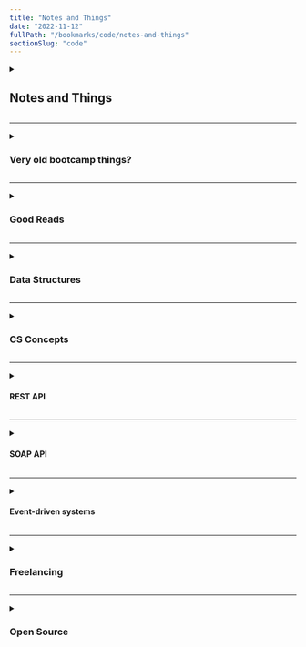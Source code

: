 ```yaml
---
title: "Notes and Things"
date: "2022-11-12"
fullPath: "/bookmarks/code/notes-and-things"
sectionSlug: "code"
---
```


<details>
<summary>

## Notes and Things

</summary>

<p>

- [A Beginners Guide to Deploying a Rails App on Heroku](https://gist.github.com/thebucknerlife/606a8948daae21fd77fe)
- [Web Developer for Chrome Installed or Upgraded](https://chrispederick.com/work/web-developer/installed/chrome/05/)
- [WordPress Tutorials, Tips & Tricks - The Kinsta Blog](https://kinsta.com/blog/)
- [macos - Who is listening on a given TCP port on Mac OS X? - Stack Overflow](https://stackoverflow.com/questions/4421633/who-is-listening-on-a-given-tcp-port-on-mac-os-x)
- [macos - Find (and kill) process locking port 3000 on Mac - Stack Overflow](https://stackoverflow.com/questions/3855127/find-and-kill-process-locking-port-3000-on-mac)
- [Introduction - The Blue Book](https://lyz-code.github.io/blue-book/)

</p>
</details>

---

<details>
<summary>

### Very old bootcamp things?

</summary>

<p>

- [saurookadook/rack-intro-v-000](https://github.com/saurookadook/rack-intro-v-000)
- [ORMs and ActiveRecord Notes - Google Docs](https://docs.google.com/document/d/1xV0t_u34zmQpzY_RmwusKhsp0Mlo6sc9NTY4N4QLJ58/edit)
- [activerecord-tvland-v-000/character.rb at master · saurookadook/activerecord-tvland-v-000](https://github.com/saurookadook/activerecord-tvland-v-000/blob/master/app/models/character.rb)
- [Active-Record-Association-Methods-v-000/song.rb at master · saurookadook/Active-Record-Association-Methods-v-000](https://github.com/saurookadook/Active-Record-Association-Methods-v-000/blob/master/app/models/song.rb)
- [dynamic-orm-inheritance-v-000/interactive_record.rb at master · learn-co-students/dynamic-orm-inheritance-v-000](https://github.com/learn-co-students/dynamic-orm-inheritance-v-000/blob/master/lib/interactive_record.rb)
- [dynamic-orm-inheritance-v-000/song.rb at master · learn-co-students/dynamic-orm-inheritance-v-000](https://github.com/learn-co-students/dynamic-orm-inheritance-v-000/blob/master/lib/song.rb)
- [dynamic-orms-readme-v-000/environment.rb at master · saurookadook/dynamic-orms-readme-v-000](https://github.com/saurookadook/dynamic-orms-readme-v-000/blob/master/config/environment.rb)
- [dynamic-orms-readme-v-000/song.rb at master · saurookadook/dynamic-orms-readme-v-000](https://github.com/saurookadook/dynamic-orms-readme-v-000/blob/master/lib/song.rb)
- [SQL Notes - Google Docs](https://docs.google.com/document/d/1ndjQFt1NX5Syy3tXrY-Fa2c6ye8dOl7q751WRrfz0sU/edit)
- [Ruby Notes - Google Docs](https://docs.google.com/document/d/1DPG4I364JH5opFG9LAxiTe916r9MtiJIyBTOneduKbU/edit)
- [Git and GitHub Notes - Google Docs](https://docs.google.com/document/d/1Y-I3pu44tsCq5XemUoGqNx-dYrDuqAoX1_dftQz7Zb4/edit)
- [HTML/CSS Notes - Google Docs](https://docs.google.com/document/d/1vAQRJrH7MmW_Wubb5_-AmSYH7SWWDU0tzxjzORe9mZU/edit)
- [SQLBolt - Learn SQL - SQL Lesson 9: Queries with expressions](https://sqlbolt.com/lesson/select_queries_with_expressions)
- [Google Drive | Slack App Directory](https://learn-co.slack.com/services/B04EWF8DP)
- [HTML color codes and names](https://www.computerhope.com/htmcolor.htm)
- [CSS Cheat Sheet - A Simple Guide to HTML](http://www.simplehtmlguide.com/csscheatsheet.php)
- [CSS Combinators](https://www.w3schools.com/cSS/css_combinators.asp)
- [CSS Styling Lists](https://www.w3schools.com/css/css_list.asp)
- [update (ActiveRecord::Base) - APIdock](https://apidock.com/rails/ActiveRecord/Base/update/class)

</p>
</details>

---

<details>
<summary>

### Good Reads

</summary>

<p>

- [Why do musicians make good programmers? – Alex Jacobs – Medium](https://medium.com/@alexjacobs/why-do-musicians-make-good-programmers-e9a51c8ddebc#.g3b2t3vzp)
- [JavaScript essentials: why you should know how the engine works](https://medium.freecodecamp.org/javascript-essentials-why-you-should-know-how-the-engine-works-c2cc0d321553)
- [Inefficient Efficiency. You’re making morning drip coffee. You… | by Kent Beck | Medium](https://medium.com/@kentbeck_7670/inefficient-efficiency-5b3ab5294791)
- [(270) Object-Oriented Programming is Bad - YouTube](https://www.youtube.com/watch?v=QM1iUe6IofM)

</p>
</details>

---

<details>
<summary>

### Data Structures

</summary>

<p>

- [Heap Data Structure](https://www.programiz.com/dsa/heap-data-structure)
- [Graph Data Structure](https://www.programiz.com/dsa/graph)
- [Open Data Structures](http://opendatastructures.org/)
- [Java Dequeue | HackerRank](https://www.hackerrank.com/challenges/java-dequeue/problem?isFullScreen=true&h_r=next-challenge&h_v=zen)
- [Learn Data Structures and Algorithms](https://www.programiz.com/dsa#:~:text=A%20data%20structure%20is%20a,efficient%20and%20optimized%20computer%20programs.)

</p>
</details>

---

<details>
<summary>

### CS Concepts

</summary>

<p>

- [Deep Learning Can’t Be Trusted, Brain Modeling Pioneer Says - IEEE Spectrum](https://spectrum.ieee.org/amp/deep-learning-cant-be-trusted-2656197073)
- [Round Robin Publishing – roundrobin.pub](https://roundrobin.pub/)
- [Standard Template Library - Wikipedia](https://en.wikipedia.org/wiki/Standard_Template_Library)

</p>
</details>

---

<details>
<summary>

#### REST API

</summary>

<p>

- [What is a REST API?](https://www.redhat.com/en/topics/api/what-is-a-rest-api)
- [What is REST - REST API Tutorial](https://restfulapi.net/)
- [Representational state transfer - Wikipedia](https://en.wikipedia.org/wiki/Representational_state_transfer)
- [REST APIs: How They Work and What You Need to Know](https://blog.hubspot.com/website/what-is-rest-api)
- [What is a RESTful API? | MuleSoft](https://www.mulesoft.com/resources/api/restful-api)
- [What is REST API design? | MuleSoft](https://www.mulesoft.com/resources/api/what-is-rest-api-design)

</p>
</details>

---

<details>
<summary>

#### SOAP API

</summary>

<p>

- [SOAP vs REST APIs: Which Is Right For You? | SoapUI](https://www.soapui.org/learn/api/soap-vs-rest-api/)

</p>
</details>

---

<details>
<summary>

#### Event-driven systems

</summary>

<p>

- [Observer pattern - Wikipedia](https://en.wikipedia.org/wiki/Observer_pattern)
- [10. Event-Driven Programming — How to Think Like a Computer Scientist: Learning with Python 3](https://openbookproject.net/thinkcs/python/english3e/events.html)

</p>
</details>

---

<details>
<summary>

### Freelancing

</summary>

<p>

- [Upwork | The World’s Work Marketplace](https://www.upwork.com/)
- [Toptal - Hire Freelance Talent from the Top 3%](https://www.toptal.com/)

</p>
</details>

---

<details>
<summary>

### Open Source

</summary>

<p>

- [Hot Open Sauced v2.8.1](https://hot.opensauced.pizza/)
- [Explore GitHub](https://github.com/explore)
- [Hacktoberfest 2021](https://hacktoberfest.digitalocean.com/)
- [First Timers Only - Get involved in Open Source and commit code to your first project!](https://www.firsttimersonly.com/)

</p>
</details>
